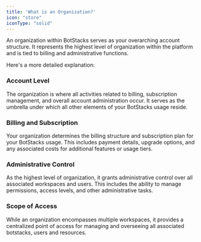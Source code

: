 ```yaml
---
title: 'What is an Organization?'
icon: "store"
iconType: "solid"
---
```


An organization within BotStacks serves as your overarching account structure. It represents the highest level of organization within the platform and is tied to billing and administrative functions. 

Here's a more detailed explanation:

### Account Level

The organization is where all activities related to billing, subscription management, and overall account administration occur. It serves as the umbrella under which all other elements of your BotStacks usage reside.

### Billing and Subscription

Your organization determines the billing structure and subscription plan for your BotStacks usage. This includes payment details, upgrade options, and any associated costs for additional features or usage tiers.

### Administrative Control

As the highest level of organization, it grants administrative control over all associated workspaces and users. This includes the ability to manage permissions, access levels, and other administrative tasks.

### Scope of Access

While an organization encompasses multiple workspaces, it provides a centralized point of access for managing and overseeing all associated botstacks, users and resources.